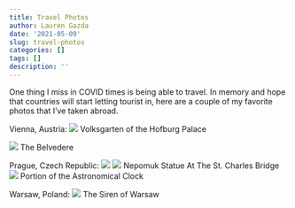 ```yaml
---
title: Travel Photos
author: Lauren Gazda
date: '2021-05-09'
slug: travel-photos
categories: []
tags: []
description: ''
---
```

One thing I miss in COVID times is being able to travel. In memory and hope that countries will start letting tourist in, here are a couple of my favorite photos that I've taken abroad.

Vienna, Austria:
![](/img/DSC_3390.JPG)
Volksgarten of the Hofburg Palace 

![](/img/DSC_3585.JPG)
The Belvedere

Prague, Czech Republic:
![](/img/DSC_3762.JPG)
![](/img/DSC_3792.JPG)
Nepomuk Statue At The St. Charles Bridge
![](/img/DSC_4382.JPG)
Portion of the Astronomical Clock

Warsaw, Poland:
![](/img/DSC_6749.JPG)
The Siren of Warsaw

